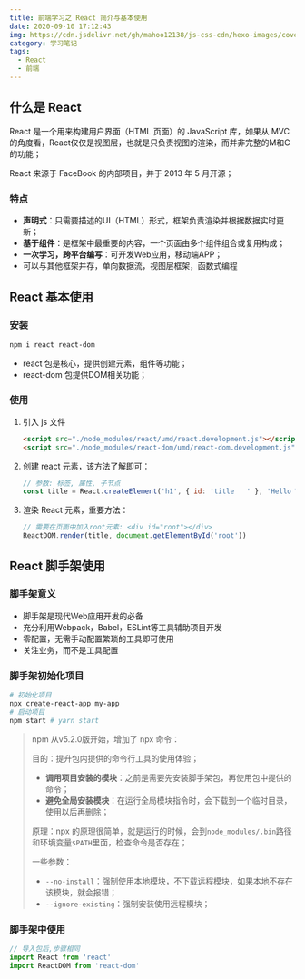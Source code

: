 ```yaml
---
title: 前端学习之 React 简介与基本使用
date: 2020-09-10 17:12:43
img: https://cdn.jsdelivr.net/gh/mahoo12138/js-css-cdn/hexo-images/cover/react.png
category: 学习笔记
tags:
  - React
  - 前端
---
```


## 什么是 React

React 是一个用来构建用户界面（HTML 页面）的 JavaScript 库，如果从 MVC的角度看，React仅仅是视图层，也就是只负责视图的渲染，而并非完整的M和C的功能；

React 来源于 FaceBook 的内部项目，并于 2013 年 5 月开源；

### 特点

- **声明式**：只需要描述的UI（HTML）形式，框架负责渲染并根据数据实时更新；
- **基于组件**：是框架中最重要的内容，一个页面由多个组件组合或复用构成；
- **一次学习，跨平台编写**：可开发Web应用，移动端APP；
- 可以与其他框架并存，单向数据流，视图层框架，函数式编程

## React 基本使用

### 安装

```bash
npm i react react-dom
```

- react 包是核心，提供创建元素，组件等功能；
- react-dom 包提供DOM相关功能；

### 使用

1. 引入 js 文件

   ```html
   <script src="./node_modules/react/umd/react.development.js"></script>
   <script src="./node_modules/react-dom/umd/react-dom.development.js"></script>
   ```

2. 创建 react 元素，该方法了解即可：

   ```js
   // 参数: 标签, 属性, 子节点
   const title = React.createElement('h1', { id: 'title   ' }, 'Hello World')
   ```

3. 渲染 React 元素，重要方法：

   ```js
   // 需要在页面中加入root元素: <div id="root"></div>
   ReactDOM.render(title, document.getElementById('root'))
   ```

## React 脚手架使用

### 脚手架意义

- 脚手架是现代Web应用开发的必备
- 充分利用Webpack，Babel，ESLint等工具辅助项目开发
- 零配置，无需手动配置繁琐的工具即可使用
- 关注业务，而不是工具配置

### 脚手架初始化项目

```bash
# 初始化项目
npx create-react-app my-app
# 启动项目
npm start # yarn start
```

> npm 从v5.2.0版开始，增加了 npx 命令：
>
> 目的：提升包内提供的命令行工具的使用体验；
>
> - **调用项目安装的模块**：之前是需要先安装脚手架包，再使用包中提供的命令；
> - **避免全局安装模块**：在运行全局模块指令时，会下载到一个临时目录，使用以后再删除；
>
> 原理：npx 的原理很简单，就是运行的时候，会到`node_modules/.bin`路径和环境变量`$PATH`里面，检查命令是否存在；
>
> 一些参数：
>
> - `--no-install`：强制使用本地模块，不下载远程模块，如果本地不存在该模块，就会报错；
> - `--ignore-existing`：强制安装使用远程模块；

### 脚手架中使用

```js
// 导入包后,步骤相同
import React from 'react'
import ReactDOM from 'react-dom'
```
